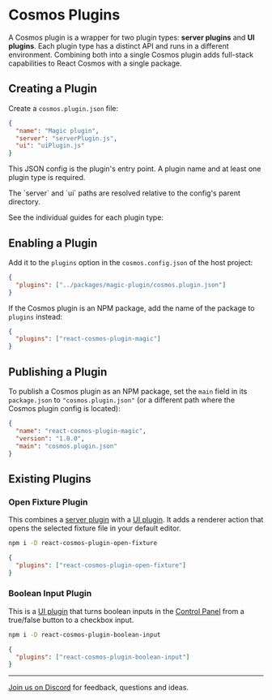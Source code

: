 
# Cosmos Plugins

A Cosmos plugin is a wrapper for two plugin types: **server plugins** and **UI plugins**. Each plugin type has a distinct API and runs in a different environment. Combining both into a single Cosmos plugin adds full-stack capabilities to React Cosmos with a single package.

## Creating a Plugin

Create a `cosmos.plugin.json` file:

```json
{
  "name": "Magic plugin",
  "server": "serverPlugin.js",
  "ui": "uiPlugin.js"
}
```

This JSON config is the plugin's entry point. A plugin name and at least one plugin type is required.

<Callout type="info">
  The `server` and `ui` paths are resolved relative to the config's parent
  directory.
</Callout>

See the individual guides for each plugin type:

<Cards>
  <Card title="Server Plugins" href="plugins/server-plugins" />
  <Card title="UI Plugins" href="plugins/ui-plugins" />
</Cards>

## Enabling a Plugin

Add it to the `plugins` option in the `cosmos.config.json` of the host project:

```json
{
  "plugins": ["../packages/magic-plugin/cosmos.plugin.json"]
}
```

If the Cosmos plugin is an NPM package, add the name of the package to `plugins` instead:

```json
{
  "plugins": ["react-cosmos-plugin-magic"]
}
```

## Publishing a Plugin

To publish a Cosmos plugin as an NPM package, set the `main` field in its `package.json` to `"cosmos.plugin.json"` (or a different path where the Cosmos plugin config is located):

```json
{
  "name": "react-cosmos-plugin-magic",
  "version": "1.0.0",
  "main": "cosmos.plugin.json"
}
```

## Existing Plugins

### Open Fixture Plugin

This combines a [server plugin](server-plugins.md) with a [UI plugin](ui-plugins.md). It adds a renderer action that opens the selected fixture file in your default editor.

```bash npm2yarn
npm i -D react-cosmos-plugin-open-fixture
```

```json
{
  "plugins": ["react-cosmos-plugin-open-fixture"]
}
```

### Boolean Input Plugin

This is a [UI plugin](ui-plugins.md) that turns boolean inputs in the [Control Panel](/docs/user-interface.md#control-panel) from a true/false button to a checkbox input.

```bash npm2yarn
npm i -D react-cosmos-plugin-boolean-input
```

```json
{
  "plugins": ["react-cosmos-plugin-boolean-input"]
}
```

---

[Join us on Discord](https://discord.gg/3X95VgfnW5) for feedback, questions and ideas.
